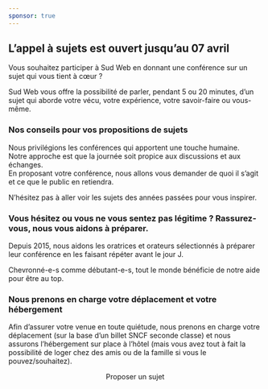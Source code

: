 ```yaml
---
sponsor: true
---
```



  <Cadre>

## L’appel à sujets est ouvert jusqu’au 07 avril

Vous souhaitez participer à Sud Web en donnant une conférence sur un sujet qui
vous tient à cœur&nbsp;?

Sud Web vous offre la possibilité de parler, pendant 5 ou 20 minutes, d’un sujet
qui aborde votre vécu, votre expérience, votre savoir-faire ou vous-même.

### Nos conseils pour vos propositions de sujets

Nous privilégions les conférences qui apportent une touche humaine.  
Notre approche est que la journée soit propice aux discussions et aux échanges.  
En proposant votre conférence, nous allons vous demander de quoi il s’agit et ce
que le public en retiendra.

N’hésitez pas à aller voir les sujets des années passées pour vous inspirer.

### Vous hésitez ou vous ne vous sentez pas légitime&nbsp;? Rassurez-vous, nous vous aidons à préparer.

Depuis 2015, nous aidons les oratrices et orateurs sélectionnés à préparer leur
conférence en les faisant répéter avant le jour J.

Chevronné-e-s comme débutant-e-s, tout le monde bénéficie de notre aide pour
être au top.

### Nous prenons en charge votre déplacement et votre hébergement

Afin d’assurer votre venue en toute quiétude, nous prenons en charge votre
déplacement (sur la base d’un billet SNCF seconde classe) et nous assurons
l’hébergement sur place à l’hôtel (mais vous avez tout à fait la possibilité de
loger chez des amis ou de la famille si vous le pouvez/souhaitez).

<center>
  <CTA to="/proposer-un-sujet">Proposer un sujet</CTA>
</center>

  </Cadre>